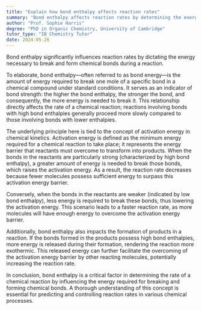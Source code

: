 ```yaml
---
title: "Explain how bond enthalpy affects reaction rates"
summary: "Bond enthalpy affects reaction rates by determining the energy required to break and form chemical bonds during a reaction."
author: "Prof. Sophie Harris"
degree: "PhD in Organic Chemistry, University of Cambridge"
tutor_type: "IB Chemistry Tutor"
date: 2024-05-26
---
```


Bond enthalpy significantly influences reaction rates by dictating the energy necessary to break and form chemical bonds during a reaction.

To elaborate, bond enthalpy—often referred to as bond energy—is the amount of energy required to break one mole of a specific bond in a chemical compound under standard conditions. It serves as an indicator of bond strength: the higher the bond enthalpy, the stronger the bond, and consequently, the more energy is needed to break it. This relationship directly affects the rate of a chemical reaction; reactions involving bonds with high bond enthalpies generally proceed more slowly compared to those involving bonds with lower enthalpies.

The underlying principle here is tied to the concept of activation energy in chemical kinetics. Activation energy is defined as the minimum energy required for a chemical reaction to take place; it represents the energy barrier that reactants must overcome to transform into products. When the bonds in the reactants are particularly strong (characterized by high bond enthalpy), a greater amount of energy is needed to break those bonds, which raises the activation energy. As a result, the reaction rate decreases because fewer molecules possess sufficient energy to surpass this activation energy barrier.

Conversely, when the bonds in the reactants are weaker (indicated by low bond enthalpy), less energy is required to break these bonds, thus lowering the activation energy. This scenario leads to a faster reaction rate, as more molecules will have enough energy to overcome the activation energy barrier.

Additionally, bond enthalpy also impacts the formation of products in a reaction. If the bonds formed in the products possess high bond enthalpies, more energy is released during their formation, rendering the reaction more exothermic. This released energy can further facilitate the overcoming of the activation energy barrier by other reacting molecules, potentially increasing the reaction rate.

In conclusion, bond enthalpy is a critical factor in determining the rate of a chemical reaction by influencing the energy required for breaking and forming chemical bonds. A thorough understanding of this concept is essential for predicting and controlling reaction rates in various chemical processes.
    